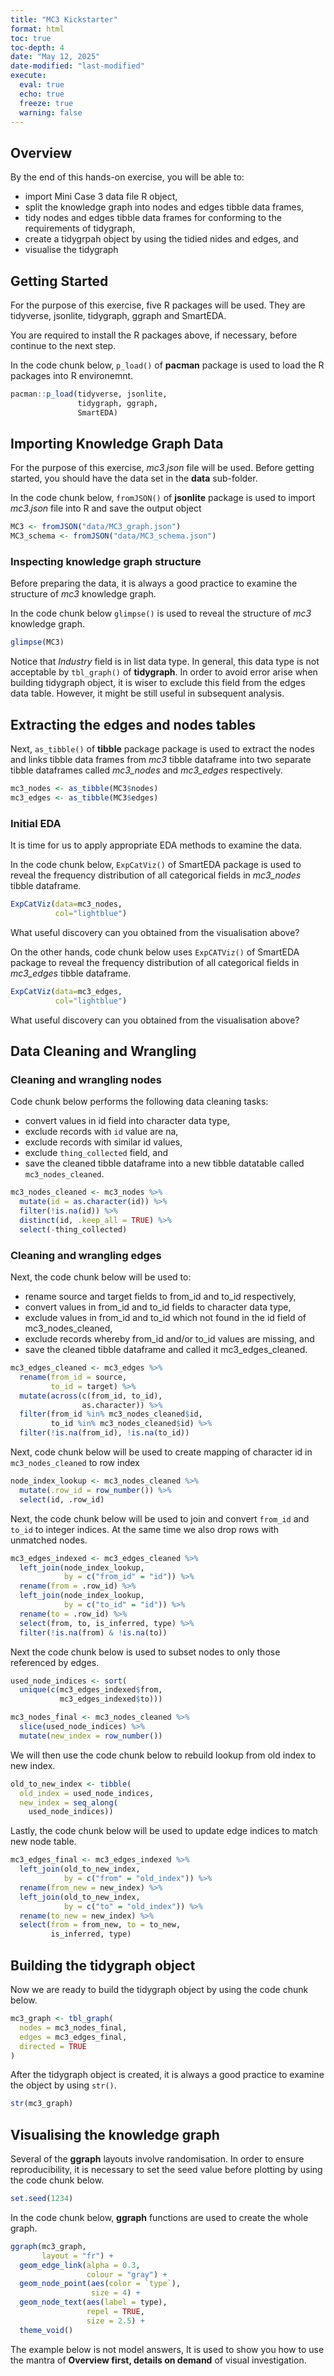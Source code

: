 ```yaml
---
title: "MC3 Kickstarter"
format: html
toc: true
toc-depth: 4
date: "May 12, 2025"
date-modified: "last-modified"
execute: 
  eval: true
  echo: true
  freeze: true
  warning: false
---
```


## Overview

By the end of this hands-on exercise, you will be able to:

-   import Mini Case 3 data file R object,
-   split the knowledge graph into nodes and edges tibble data frames,
-   tidy nodes and edges tibble data frames for conforming to the requirements of tidygraph,
-   create a tidygrpah object by using the tidied nides and edges, and
-   visualise the tidygraph

## Getting Started

For the purpose of this exercise, five R packages will be used. They are tidyverse, jsonlite, tidygraph, ggraph and SmartEDA.

::: callout-note
You are required to install the R packages above, if necessary, before continue to the next step.
:::

In the code chunk below, `p_load()` of **pacman** package is used to load the R packages into R environemnt.

```r
pacman::p_load(tidyverse, jsonlite,
               tidygraph, ggraph,
               SmartEDA)
```

## Importing Knowledge Graph Data

For the purpose of this exercise, *mc3.json* file will be used. Before getting started, you should have the data set in the **data** sub-folder.

In the code chunk below, `fromJSON()` of **jsonlite** package is used to import *mc3.json* file into R and save the output object

```r
MC3 <- fromJSON("data/MC3_graph.json")
MC3_schema <- fromJSON("data/MC3_schema.json")
```

### Inspecting knowledge graph structure

Before preparing the data, it is always a good practice to examine the structure of *mc3* knowledge graph.

In the code chunk below `glimpse()` is used to reveal the structure of *mc3* knowledge graph.

```r
glimpse(MC3)
```

::: callout-warning
Notice that *Industry* field is in list data type. In general, this data type is not acceptable by `tbl_graph()` of **tidygraph**. In order to avoid error arise when building tidygraph object, it is wiser to exclude this field from the edges data table. However, it might be still useful in subsequent analysis.
:::

## Extracting the edges and nodes tables

Next, `as_tibble()` of **tibble** package package is used to extract the nodes and links tibble data frames from *mc3* tibble dataframe into two separate tibble dataframes called *mc3_nodes* and *mc3_edges* respectively.

```r
mc3_nodes <- as_tibble(MC3$nodes)
mc3_edges <- as_tibble(MC3$edges)
```

### Initial EDA

It is time for us to apply appropriate EDA methods to examine the data.

In the code chunk below, `ExpCatViz()` of SmartEDA package is used to reveal the frequency distribution of all categorical fields in *mc3_nodes* tibble dataframe.

```r
ExpCatViz(data=mc3_nodes,
          col="lightblue")
```

::: callout-note
What useful discovery can you obtained from the visualisation above?
:::

On the other hands, code chunk below uses `ExpCATViz()` of SmartEDA package to reveal the frequency distribution of all categorical fields in *mc3_edges* tibble dataframe.

```r
ExpCatViz(data=mc3_edges,
          col="lightblue")
```

::: callout-note
What useful discovery can you obtained from the visualisation above?
:::

## Data Cleaning and Wrangling

### Cleaning and wrangling nodes

Code chunk below performs the following data cleaning tasks:

- convert values in id field into character data type,
- exclude records with `id` value are na, 
- exclude records with similar id values, 
- exclude `thing_collected` field, and
- save the cleaned tibble dataframe into a new tibble datatable called `mc3_nodes_cleaned`.


```r
mc3_nodes_cleaned <- mc3_nodes %>%
  mutate(id = as.character(id)) %>%
  filter(!is.na(id)) %>%
  distinct(id, .keep_all = TRUE) %>%
  select(-thing_collected)
```

### Cleaning and wrangling edges

Next, the code chunk below will be used to:

- rename source and target fields to from_id and to_id respectively,
- convert values in from_id and to_id fields to character data type,
- exclude values in from_id and to_id which not found in the id field of mc3_nodes_cleaned,
- exclude records whereby from_id and/or to_id values are missing, and
- save the cleaned tibble dataframe and called it mc3_edges_cleaned.

```r
mc3_edges_cleaned <- mc3_edges %>%
  rename(from_id = source, 
         to_id = target) %>%
  mutate(across(c(from_id, to_id), 
                as.character)) %>%
  filter(from_id %in% mc3_nodes_cleaned$id, 
         to_id %in% mc3_nodes_cleaned$id) %>%
  filter(!is.na(from_id), !is.na(to_id))
```

Next, code chunk below will be used to create mapping of character id in `mc3_nodes_cleaned` to row index

```r
node_index_lookup <- mc3_nodes_cleaned %>%
  mutate(.row_id = row_number()) %>%
  select(id, .row_id)
```

Next, the code chunk below will be used to join and convert `from_id` and `to_id` to integer indices.  At the same time we also drop rows with unmatched nodes.

```r
mc3_edges_indexed <- mc3_edges_cleaned %>%
  left_join(node_index_lookup, 
            by = c("from_id" = "id")) %>%
  rename(from = .row_id) %>%
  left_join(node_index_lookup, 
            by = c("to_id" = "id")) %>%
  rename(to = .row_id) %>%
  select(from, to, is_inferred, type) %>%
  filter(!is.na(from) & !is.na(to))  
```

Next the code chunk below is used to subset nodes to only those referenced by edges.

```r
used_node_indices <- sort(
  unique(c(mc3_edges_indexed$from, 
           mc3_edges_indexed$to)))

mc3_nodes_final <- mc3_nodes_cleaned %>%
  slice(used_node_indices) %>%
  mutate(new_index = row_number())
```

We will then use the code chunk below to rebuild lookup from old index to new index.

```r
old_to_new_index <- tibble(
  old_index = used_node_indices,
  new_index = seq_along(
    used_node_indices))
```

Lastly, the code chunk below will be used to update edge indices to match new node table.

```r
mc3_edges_final <- mc3_edges_indexed %>%
  left_join(old_to_new_index, 
            by = c("from" = "old_index")) %>%
  rename(from_new = new_index) %>%
  left_join(old_to_new_index, 
            by = c("to" = "old_index")) %>%
  rename(to_new = new_index) %>%
  select(from = from_new, to = to_new, 
         is_inferred, type)
```

## Building the tidygraph object

Now we are ready to build the tidygraph object by using the code chunk below.

```r
mc3_graph <- tbl_graph(
  nodes = mc3_nodes_final,
  edges = mc3_edges_final,
  directed = TRUE
)
```

After the tidygraph object is created, it is always a good practice to examine the object by using `str()`.

```r
str(mc3_graph)
```

## Visualising the knowledge graph

Several of the **ggraph** layouts involve randomisation. In order to ensure reproducibility, it is necessary to set the seed value before plotting by using the code chunk below.

```r
set.seed(1234)
```

In the code chunk below, **ggraph** functions are used to create the whole graph.

```r
ggraph(mc3_graph, 
       layout = "fr") +
  geom_edge_link(alpha = 0.3, 
                 colour = "gray") +
  geom_node_point(aes(color = `type`), 
                  size = 4) +
  geom_node_text(aes(label = type), 
                 repel = TRUE, 
                 size = 2.5) +
  theme_void()
```

::: callout-warning
The example below is not model answers, It is used to show you how to use the mantra of **Overview first, details on demand** of visual investigation.
:::

